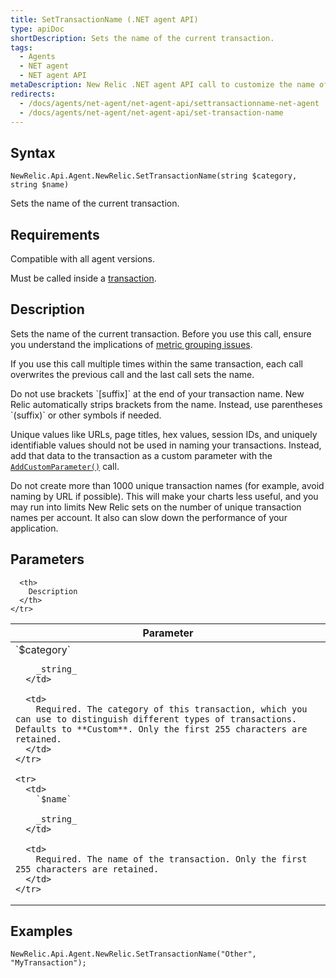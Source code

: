 ```yaml
---
title: SetTransactionName (.NET agent API)
type: apiDoc
shortDescription: Sets the name of the current transaction.
tags:
  - Agents
  - NET agent
  - NET agent API
metaDescription: New Relic .NET agent API call to customize the name of a transaction.
redirects:
  - /docs/agents/net-agent/net-agent-api/settransactionname-net-agent
  - /docs/agents/net-agent/net-agent-api/set-transaction-name
---
```


## Syntax

```
NewRelic.Api.Agent.NewRelic.SetTransactionName(string $category, string $name)
```

Sets the name of the current transaction.

## Requirements

Compatible with all agent versions.

Must be called inside a [transaction](/docs/accounts-partnerships/education/getting-started-new-relic/glossary#transaction).

## Description

Sets the name of the current transaction. Before you use this call, ensure you understand the implications of [metric grouping issues](/docs/agents/manage-apm-agents/troubleshooting/metric-grouping-issues).

If you use this call multiple times within the same transaction, each call overwrites the previous call and the last call sets the name.

<Callout variant="important">
  Do not use brackets `[suffix]` at the end of your transaction name. New Relic automatically strips brackets from the name. Instead, use parentheses `(suffix)` or other symbols if needed.
</Callout>

Unique values like URLs, page titles, hex values, session IDs, and uniquely identifiable values should not be used in naming your transactions. Instead, add that data to the transaction as a custom parameter with the [`AddCustomParameter()`](https://docs.newrelic.com/docs/agents/net-agent/net-agent-api/add-custom-parameter) call.

<Callout variant="important">
  Do not create more than 1000 unique transaction names (for example, avoid naming by URL if possible). This will make your charts less useful, and you may run into limits New Relic sets on the number of unique transaction names per account. It also can slow down the performance of your application.
</Callout>

## Parameters

<table>
  <thead>
    <tr>
      <th width="25%">
        Parameter
      </th>

      <th>
        Description
      </th>
    </tr>
  </thead>

  <tbody>
    <tr>
      <td>
        `$category`

        _string_
      </td>

      <td>
        Required. The category of this transaction, which you can use to distinguish different types of transactions. Defaults to **Custom**. Only the first 255 characters are retained.
      </td>
    </tr>

    <tr>
      <td>
        `$name`

        _string_
      </td>

      <td>
        Required. The name of the transaction. Only the first 255 characters are retained.
      </td>
    </tr>
  </tbody>
</table>

## Examples

```
NewRelic.Api.Agent.NewRelic.SetTransactionName("Other", "MyTransaction");
```
